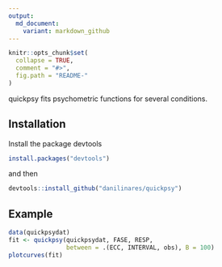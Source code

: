 ```yaml
---
output:
  md_document:
    variant: markdown_github
---
```


<!-- README.md is generated from README.Rmd. Please edit that file -->

```r
knitr::opts_chunk$set(
  collapse = TRUE,
  comment = "#>",
  fig.path = "README-"
)
```

quickpsy fits psychometric functions for several conditions. 

## Installation

Install the package devtools

```R
install.packages("devtools")
```

and then 

```R
devtools::install_github("danilinares/quickpsy")
```

## Example
```R
data(quickpsydat)
fit <- quickpsy(quickpsydat, FASE, RESP,
                between = .(ECC, INTERVAL, obs), B = 100)
plotcurves(fit)
```


